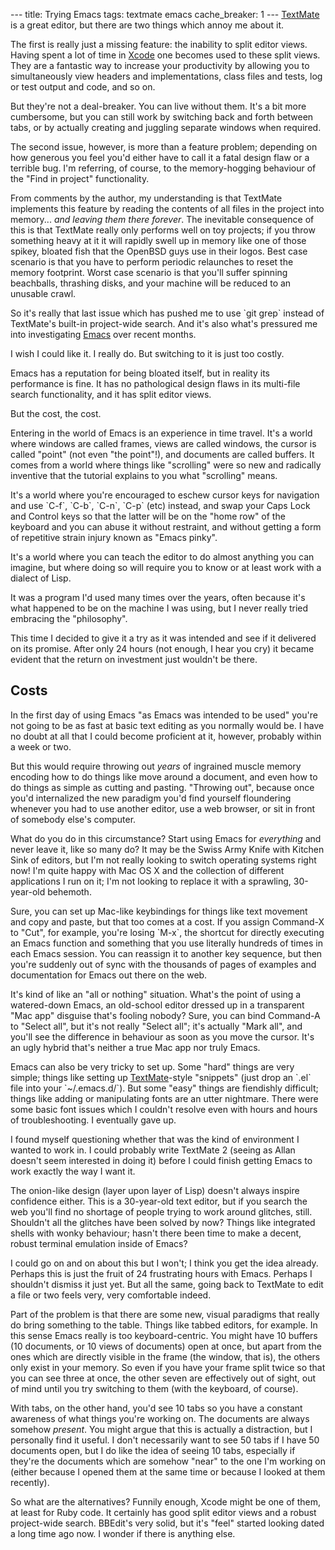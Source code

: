 ---
title: Trying Emacs
tags: textmate emacs
cache_breaker: 1
---
[[TextMate]] is a great editor, but there are two things which annoy me about it.

The first is really just a missing feature: the inability to split editor views. Having spent a lot of time in [[Xcode]] one becomes used to these split views. They are a fantastic way to increase your productivity by allowing you to simultaneously view headers and implementations, class files and tests, log or test output and code, and so on.

But they're not a deal-breaker. You can live without them. It's a bit more cumbersome, but you can still work by switching back and forth between tabs, or by actually creating and juggling separate windows when required.

The second issue, however, is more than a feature problem; depending on how generous you feel you'd either have to call it a fatal design flaw or a terrible bug. I'm referring, of course, to the memory-hogging behaviour of the "Find in project" functionality.

From comments by the author, my understanding is that TextMate implements this feature by reading the contents of all files in the project into memory... ''and leaving them there forever''. The inevitable consequence of this is that TextMate really only performs well on toy projects; if you throw something heavy at it it will rapidly swell up in memory like one of those spikey, bloated fish that the OpenBSD guys use in their logos. Best case scenario is that you have to perform periodic relaunches to reset the memory footprint. Worst case scenario is that you'll suffer spinning beachballs, thrashing disks, and your machine will be reduced to an unusable crawl.

So it's really that last issue which has pushed me to use `git grep` instead of TextMate's built-in project-wide search. And it's also what's pressured me into investigating [[Emacs]] over recent months.

I wish I could like it. I really do. But switching to it is just too costly.

Emacs has a reputation for being bloated itself, but in reality its performance is fine. It has no pathological design flaws in its multi-file search functionality, and it has split editor views.

But the cost, the cost.

Entering in the world of Emacs is an experience in time travel. It's a world where windows are called frames, views are called windows, the cursor is called "point" (not even "the point"!), and documents are called buffers. It comes from a world where things like "scrolling" were so new and radically inventive that the tutorial explains to you what "scrolling" means.

It's a world where you're encouraged to eschew cursor keys for navigation and use `C-f`, `C-b`, `C-n`, `C-p` (etc) instead, and swap your Caps Lock and Control keys so that the latter will be on the "home row" of the keyboard and you can abuse it without restraint, and without getting a form of repetitive strain injury known as "Emacs pinky".

It's a world where you can teach the editor to do almost anything you can imagine, but where doing so will require you to know or at least work with a dialect of Lisp.

It was a program I'd used many times over the years, often because it's what happened to be on the machine I was using, but I never really tried embracing the "philosophy".

This time I decided to give it a try as it was intended and see if it delivered on its promise. After only 24 hours (not enough, I hear you cry) it became evident that the return on investment just wouldn't be there.

== Costs ==

In the first day of using Emacs "as Emacs was intended to be used" you're not going to be as fast at basic text editing as you normally would be. I have no doubt at all that I could become proficient at it, however, probably within a week or two.

But this would require throwing out ''years'' of ingrained muscle memory encoding how to do things like move around a document, and even how to do things as simple as cutting and pasting. "Throwing out", because once you'd internalized the new paradigm you'd find yourself floundering whenever you had to use another editor, use a web browser, or sit in front of somebody else's computer.

What do you do in this circumstance? Start using Emacs for ''everything'' and never leave it, like so many do? It may be the Swiss Army Knife with Kitchen Sink of editors, but I'm not really looking to switch operating systems right now! I'm quite happy with Mac OS X and the collection of different applications I run on it; I'm not looking to replace it with a sprawling, 30-year-old behemoth.

Sure, you can set up Mac-like keybindings for things like text movement and copy and paste, but that too comes at a cost. If you assign Command-X to "Cut", for example, you're losing `M-x`, the shortcut for directly executing an Emacs function and something that you use literally hundreds of times in each Emacs session. You can reassign it to another key sequence, but then you're suddenly out of sync with the thousands of pages of examples and documentation for Emacs out there on the web.

It's kind of like an "all or nothing" situation. What's the point of using a watered-down Emacs, an old-school editor dressed up in a transparent "Mac app" disguise that's fooling nobody? Sure, you can bind Command-A to "Select all", but it's not really "Select all"; it's actually "Mark all", and you'll see the difference in behaviour as soon as you move the cursor. It's an ugly hybrid that's neither a true Mac app nor truly Emacs.

Emacs can also be very tricky to set up. Some "hard" things are very simple; things like setting up [[TextMate]]-style "snippets" (just drop an `.el` file into your `~/.emacs.d/`). But some "easy" things are fiendishly difficult; things like adding or manipulating fonts are an utter nightmare. There were some basic font issues which I couldn't resolve even with hours and hours of troubleshooting. I eventually gave up.

I found myself questioning whether that was the kind of environment I wanted to work in. I could probably write TextMate 2 (seeing as Allan doesn't seem interested in doing it) before I could finish getting Emacs to work exactly the way I want it.

The onion-like design (layer upon layer of Lisp) doesn't always inspire confidence either. This is a 30-year-old text editor, but if you search the web you'll find no shortage of people trying to work around glitches, still. Shouldn't all the glitches have been solved by now? Things like integrated shells with wonky behaviour; hasn't there been time to make a decent, robust terminal emulation inside of Emacs?

I could go on and on about this but I won't; I think you get the idea already. Perhaps this is just the fruit of 24 frustrating hours with Emacs. Perhaps I shouldn't dismiss it just yet. But all the same, going back to TextMate to edit a file or two feels very, very comfortable indeed.

Part of the problem is that there are some new, visual paradigms that really do bring something to the table. Things like tabbed editors, for example. In this sense Emacs really is too keyboard-centric. You might have 10 buffers (10 documents, or 10 views of documents) open at once, but apart from the ones which are directly visible in the frame (the window, that is), the others only exist in your memory. So even if you have your frame split twice so that you can see three at once, the other seven are effectively out of sight, out of mind until you try switching to them (with the keyboard, of course).

With tabs, on the other hand, you'd see 10 tabs so you have a constant awareness of what things you're working on. The documents are always somehow ''present''. You might argue that this is actually a distraction, but I personally find it useful. I don't necessarily want to see 50 tabs if I have 50 documents open, but I do like the idea of seeing 10 tabs, especially if they're the documents which are somehow "near" to the one I'm working on (either because I opened them at the same time or because I looked at them recently).

So what are the alternatives? Funnily enough, Xcode might be one of them, at least for Ruby code. It certainly has good split editor views and a robust project-wide search. BBEdit's very solid, but it's "feel" started looking dated a long time ago now. I wonder if there is anything else.
